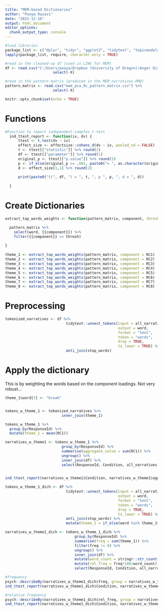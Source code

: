 ```yaml
---
title: "MEM-based Dictionaries"
author: "Pooya Razavi"
date: "2022-12-16"
output: html_document
editor_options: 
  chunk_output_type: console
---
```


```r
#load libraries
package_list <- c("dplyr", "tidyr", "ggplot2", "tidytext", "topicmodels", "rlang")
lapply(package_list, require, character.only = TRUE)

#read in the cleaned-up df (used in LIWC for MEM)
df <- read.csv("C:/Users/pooya/Dropbox (University of Oregon)/Anger Dissertation/LIWC/MEM/df_for_MEM.csv") %>% 
                      select(-X)

#read in the pattern matrix (produced in the MEM_narratives.RMD)
pattern_matrix <- read.csv("mem_pca_8c_pattern_matrix.csv") %>% 
                      select(-X)

knitr::opts_chunk$set(echo = TRUE)
```

# Functions

```r
#Function to report independent-samples t-test
  ind_ttest_report <- function(iv, dv) {
      ttest <- t.test(dv ~ iv)
      effect_size <- effectsize::cohens_d(dv ~ iv, pooled_sd = FALSE)
      t <- ttest[["statistic"]] %>% round(2)
      df <- ttest[["parameter"]] %>% round(1)
      original_p <- ttest[["p.value"]] %>% round(3)
      p <- if_else(original_p >= .001, paste0("= ", as.character(original_p)), "< .001")
      d <- effect_size[1,1] %>% round(2)    
      
      print(paste0("t(", df, ") = ", t, ", p ", p, ", d = ", d))
      
  }
```



# Create Dictionaries

```r
extract_top_words_weights <- function(pattern_matrix, component, thresh = 0.3){

  pattern_matrix %>% 
    select(word, {{component}}) %>% 
    filter({{component}} >= thresh)
  
}    
  
theme_1 <- extract_top_words_weights(pattern_matrix, component = RC1)
theme_2 <- extract_top_words_weights(pattern_matrix, component = RC2)
theme_3 <- extract_top_words_weights(pattern_matrix, component = RC3)
theme_4 <- extract_top_words_weights(pattern_matrix, component = RC4)
theme_5 <- extract_top_words_weights(pattern_matrix, component = RC5)
theme_6 <- extract_top_words_weights(pattern_matrix, component = RC6)
theme_7 <- extract_top_words_weights(pattern_matrix, component = RC7)
theme_8 <- extract_top_words_weights(pattern_matrix, component = RC8)


```

# Preprocessing

```r
tokenized_narratives <- df %>% 
                            tidytext::unnest_tokens(input = all_narratives,
                                                    output = word,
                                                    format = "text",
                                                    token = "words",
                                                    drop = TRUE,
                                                    to_lower = TRUE) %>% 
                            anti_join(stop_words)

```

# Apply the dictionary

This is by weighting the words based on the component loadings. Not very robust...

```r
theme_1$word[3] <- "break"


tokens_w_theme_1 <- tokenized_narratives %>% 
                          inner_join(theme_1)

tokens_w_theme_1 %>% 
  group_by(ResponseId) %>% 
  mutate(theme_1 = mean(RC1)) 

narratives_w_theme1 <- tokens_w_theme_1 %>% 
                          group_by(ResponseId) %>% 
                          summarise(aggregate_value = sum(RC1)) %>% 
                          ungroup() %>% 
                          inner_join(df) %>% 
                          select(ResponseId, Condition, all_narratives, aggregate_value)

  
ind_ttest_report(narratives_w_theme1$Condition, narratives_w_theme1$aggregate_value)

```


```r
tokens_w_theme_1_dich <- df %>% 
                            tidytext::unnest_tokens(input = all_narratives,
                                                    output = word,
                                                    format = "text",
                                                    token = "words",
                                                    drop = TRUE,
                                                    to_lower = TRUE) %>% 
                            anti_join(stop_words) %>% 
                            mutate(theme_1 = if_else(word %in% theme_1$word, 1, 0))

narratives_w_theme1_dich <- tokens_w_theme_1_dich %>% 
                                group_by(ResponseId) %>% 
                                summarise(freq = sum(theme_1)) %>% 
                                filter(freq != 0) %>% 
                                ungroup() %>% 
                                inner_join(df) %>% 
                                mutate(word_count = stringr::str_count(all_narratives ,"\\W+")) %>% 
                                mutate(rel_freq = freq*100/word_count) %>% 
                                select(ResponseId, Condition, all_narratives, word_count, freq, rel_freq)

#frequency
psych::describeBy(narratives_w_theme1_dich$freq, group = narratives_w_theme1_dich$Condition)
ind_ttest_report(narratives_w_theme1_dich$Condition, narratives_w_theme1_dich$freq)

#relative frequency
psych::describeBy(narratives_w_theme1_dich$rel_freq, group = narratives_w_theme1_dich$Condition)
ind_ttest_report(narratives_w_theme1_dich$Condition, narratives_w_theme1_dich$rel_freq)


```

